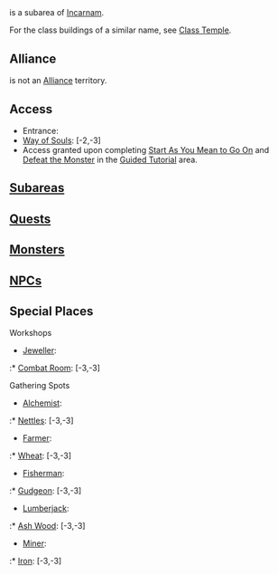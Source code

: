 {{area|superarea=Incarnam|parent=Incarnam}}

=={{PAGENAME}}==
{{PAGENAME}} is a subarea of [[Incarnam]].

For the class buildings of a similar name, see [[Class Temple]].

==Alliance==
<!--(if the subarea is an alliance territory)-->
<!--{{PAGENAME}} is an [[Alliance]] territory (needs an [[Alliance Prism]]).-->

<!--(if the subarea is not an alliance territory)-->
{{PAGENAME}} is not an [[Alliance]] territory.

==Access==
* Entrance:
* [[Way of Souls]]: [-2,-3]
* Access granted upon completing [[Start As You Mean to Go On]] and [[Defeat the Monster]] in the [[Guided Tutorial]] area.
<!--* [[Zaap]]: [,]-->
<!--* [[Imp Carrier]]: [,]-->
<!--* [[Boat]] traveling between [[]] at [,] & [[]] at [,]-->
<!--* [[NPC]]: Upon [accepting|starting|completing] [[]] at [,]-->
<!--* Adjacent [[Area]]s or [[Subarea]]s: [,]-->
<!-- Place comment brackets around any lists that do not apply so in the future it can be added.-->
==[[Subarea]]s==
{{subarealist}}

<!--==[[Dungeon]]s==
{{dungeonlist}}-->

==[[Quest]]s==
{{questlist}}

==[[Monster]]s==
{{monsterlist}}

==[[NPC]]s==
{{npclistsub}}

==Special Places==
<!--; Markets-->
<!--* Alchemist: [,]-->
<!--* Artificer: [,]-->
<!--* Carver: [,]-->
<!--* Fairyworks: [,]-->
<!--* Farmer: [,]-->
<!--* Fisherman: [,]-->
<!--* Handyman: [,]-->
<!--* Hunter: [,]-->
<!--* Jeweller: [,]-->
<!--* Krosmaster: [,]-->
<!--* Lumberjack: [,]-->
<!--* Miner: [,]-->
<!--* Pet: [,]-->
<!--* [[Resource]]: [,]-->
<!--* Rune: [,]-->
<!--* Scroll: [,]-->
<!--* Shoemaker: [,]-->
<!--* Smith: [,]-->
<!--* Soul Stone: [,]-->
<!--* Tailor: [,]-->
<!--* Tied Scroll: [,]-->

; Workshops
<!--* [[Alchemist]]: [,]-->
<!--* [[Artificer]]: [,]-->
<!--* [[Carver]]: [,]-->
<!--* [[Farmer]]: [,]-->
<!--* [[Fisherman]]: [,]-->
<!--* [[Handyman]]: [,]-->
<!--* [[Hunter]]: [,]-->
* [[Jeweller]]:
:* [[Combat Room]]: [-3,-3]
<!--* [[Lumberjack]]: [,]-->
<!--* [[Miner]]: [,]-->
<!--* [[Shoemaker]]: [,]-->
<!--* [[Smith]]: [,]-->
<!--* [[Tailor]]: [,]-->

; Gathering Spots
* [[Alchemist]]: 
:* [[Nettles]]: [-3,-3]
* [[Farmer]]:
:* [[Wheat]]: [-3,-3]
* [[Fisherman]]:
:* [[Gudgeon]]: [-3,-3]
<!--* [[Hunter]]: [[]], [[]]-->
<!--:* [[Resource]]: [,], [,]-->
* [[Lumberjack]]:
:* [[Ash Wood]]: [-3,-3]
* [[Miner]]:
:* [[Iron]]: [-3,-3]

<!--===[[Emotes]]===
* [[]]: [,]-->

<!--===Miscellaneous===-->
<!--* [[Well]]: [,]-->
